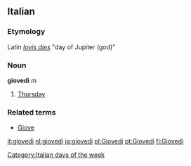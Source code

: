 ==Italian==
===Etymology===
Latin ''[[Iovis dies]]'' "day of Jupiter (god)"
===Noun===
'''giovedì''' ''m''

# [[Thursday]]

===Related terms===
*[[Giove]]
[[Category:Italian days of the week]]

[[it:giovedì]]
[[nl:giovedì]]
[[ja:giovedì]]
[[pl:Giovedì]]
[[pt:Giovedì]]
[[fi:Giovedì]]